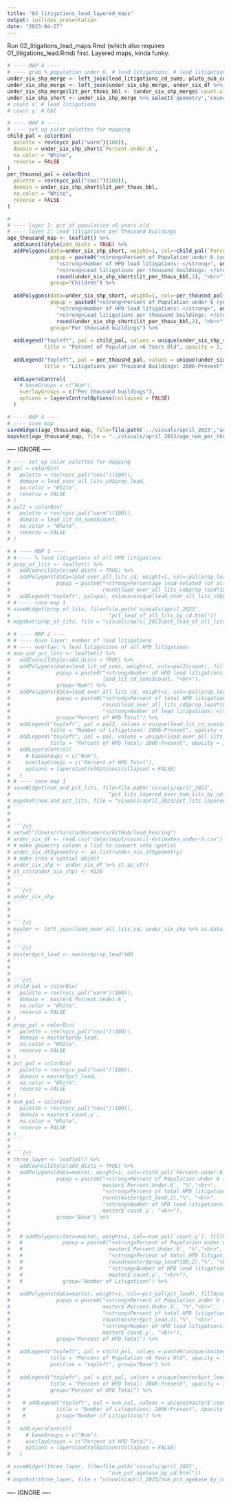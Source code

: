 ```yaml
---
title: "03_litigations_lead_layered_maps"
output: ioslides_presentation
date: "2023-04-27"
---
```


Run 02_litigations_lead_maps.Rmd (which also requires 01_litigations_lead.Rmd) first.
Layered maps, kinda funky.

```r
# ---- MAP 4 ----
# ---- grab % population under 6, # lead litigations, # lead litigations per thousand bbl
under_six_shp_merge <- left_join(lead_litigations_cd_sums, pluto_sub_cd_sums %>% as.data.frame() %>% select(-geometry), by = "council_district")
under_six_shp_merge <- left_join(under_six_shp_merge, under_six_df %>% as.data.frame() %>% select(-geometry), by = "council_district")
under_six_shp_merge$lit_per_thous_bbl <- (under_six_shp_merge$`count.x`/under_six_shp_merge$`count.y`)*1000
under_six_shp_short <- under_six_shp_merge %>% select('geometry','council_district', lit_per_thous_bbl, `count.y`, `count.x`, `Percent.Under.6`)
# count x: # lead litigations
# count y: # bbl
```

```r
# ---- MAP 4 ----
# ---- set up color palettes for mapping
child_pal = colorBin(
  palette = rev(nycc_pal("warm")(100)),
  domain = under_six_shp_short$`Percent.Under.6`,
  na.color = "White",
  reverse = FALSE
)
per_thousnd_pal = colorBin(
  palette = rev(nycc_pal("cool")(100)),
  domain = under_six_shp_short$lit_per_thous_bbl,
  na.color = "White",
  reverse = FALSE
)
```

```r
# 
# ---- layer 1: pct of population <6 years old
# ---- layer 2: lead litigations per thousand buildings
age_thousand_map <- leaflet() %>%
  addCouncilStyle(add_dists = TRUE) %>%
  addPolygons(data=under_six_shp_short, weight=1, col=~child_pal(`Percent.Under.6`), fillOpacity = .6,
              popup = paste0("<strong>Percent of Population under 6 (years): </strong>", under_six_shp_short$Percent.Under.6, "<br>",
                "<strong>Number of HPD lead litigations: </strong>", under_six_shp_short$`count.x`, "<br>",
                "<strong>Lead litigations per thousand buildings: </strong>", 
                round(under_six_shp_short$lit_per_thous_bbl,2), "<br>"),
              group="Children") %>%
  
  addPolygons(data=under_six_shp_short, weight=1, col=~per_thousnd_pal(lit_per_thous_bbl), fillOpacity = .6,
              popup = paste0("<strong>Percent of Population under 6 (years): </strong>", under_six_shp_short$Percent.Under.6, "<br>",
                "<strong>Number of HPD lead litigations: </strong>", under_six_shp_short$`count.x`, "<br>",
                "<strong>Lead litigations per thousand buildings: </strong>", 
                round(under_six_shp_short$lit_per_thous_bbl,2), "<br>"),
              group="Per thousand buildings") %>%
  
  addLegend("topleft", pal = child_pal, values = unique(under_six_shp_short$`Percent.Under.6`),
            title = "Percent of Population <6 Years Old", opacity = 1, position = "topleft", group="Children") %>%
  
  addLegend("topleft", pal = per_thousnd_pal, values = unique(under_six_shp_short$lit_per_thous_bbl),
            title = "Litigations per Thousand Buildings: 2006-Present", opacity = 1, position = "topleft", group="Per thousand buildings") %>%
  
  addLayersControl(
    # baseGroups = c("Num"),
    overlayGroups = c("Per thousand buildings"),
    options = layersControlOptions(collapsed = FALSE)
  )
```

```r
# ---- MAP 4 ----
# ---- save map
saveWidget(age_thousand_map, file=file.path('../visuals/april_2023',"age_num_per_thousand_by_cd.html"))
mapshot(age_thousand_map, file = "../visuals/april_2023/age_num_per_thousand_by_cd.png")
```

---- IGNORE ----
```r
# ---- set up color palettes for mapping
# pal = colorBin(
#   palette = rev(nycc_pal("cool")(100)),
#   domain = lead_over_all_lits_cd$prop_lead, 
#   na.color = "White", 
#   reverse = FALSE
# )
# pal2 = colorBin(
#   palette = rev(nycc_pal("warm")(100)),
#   domain = lead_lit_cd_sums$count, 
#   na.color = "White", 
#   reverse = FALSE
# )
```
```r
# # ---- MAP 1 ----
# # ---- % lead litigations of all HPD litigations
# prop_of_lits <- leaflet() %>%
#   addCouncilStyle(add_dists = TRUE) %>%
#   addPolygons(data=lead_over_all_lits_cd, weight=1, col=~pal(prop_lead), fillOpacity = .7,
#               popup = paste0("<strong>Percentage lead-related (of all litigations): </strong>", 
#                              round(lead_over_all_lits_cd$prop_lead*100,2),"%", "<br>"))%>%
#   addLegend("topleft", pal=pal, values=unique(lead_over_all_lits_cd$prop_lead), title="Lead Litigations", opacity = 1, position = "topleft")
# # ---- save map 1
# saveWidget(prop_of_lits, file=file.path('visuals/april_2023', 
#                                "pct_lead_of_all_lits_by_cd.html"))
# mapshot(prop_of_lits, file = "visuals/april_2023/pct_lead_of_all_lits_by_cd.png")
```
```r
# # ---- MAP 2 ----
# # ---- base layer: number of lead litigations
# # ---- overlay: % lead litigations of all HPD litigations
# num_and_pct_lits <- leaflet() %>%
#   addCouncilStyle(add_dists = TRUE) %>%
#   addPolygons(data=lead_lit_cd_sums, weight=1, col=~pal2(count), fillOpacity = .6,
#               popup = paste0("<strong>Number of HPD lead litigations: </strong>", 
#                              lead_lit_cd_sums$count, "<br>"), 
#               group="Num") %>%
#   addPolygons(data=lead_over_all_lits_cd, weight=1, col=~pal(prop_lead), fillOpacity = .55,
#               popup = paste0("<strong>Percent of total HPD litigations: </strong>", 
#                              round(lead_over_all_lits_cd$prop_lead*100,2),"%", "<br>", 
#                              "<strong>Number of lead litigations: </strong>", lead_over_all_lits_cd$`count.y`, "<br>"),
#               group="Percent of HPD Total") %>%
#   addLegend("topleft", pal = pal2, values = unique(lead_lit_cd_sums$count), 
#             title = "Number of Litigations: 2006-Present", opacity = 1, position = "topleft", group="Num") %>%
#   addLegend("topleft", pal = pal, values = unique(lead_over_all_lits_cd$prop_lead), 
#             title = "Percent of HPD Total: 2006-Present", opacity = 1, position = "topleft", group="Percent of HPD Total") %>%
#   addLayersControl(
#     # baseGroups = c("Num"),
#     overlayGroups = c("Percent of HPD Total"),
#     options = layersControlOptions(collapsed = FALSE)
#   ) 
# # ---- save map 1
# saveWidget(num_and_pct_lits, file=file.path('visuals/april_2023', 
#                                "pct_lits_layered_over_num_lits_by_cd.html"))
# mapshot(num_and_pct_lits, file = "visuals/april_2023/pct_lits_layered_over_num_lits_by_cd.png")
# ```
# 
# 
# ```{r}
# setwd("/Users/rhirota/Documents/GitHub/lead_hearing")
# under_six_df <- read.csv('data/input/council-estimates_under-6.csv')
# # make geometry column a list to convert into spatial
# under_six_df$geometry <- as.list(under_six_df$geometry)
# # make into a spatial object
# under_six_shp <- under_six_df %>% st_as_sf()  
# st_crs(under_six_shp) <- 4326
# ```
# 
# ```{r}
# under_six_shp
# ```
# 
# 
# ```{r}
# master <- left_join(lead_over_all_lits_cd, under_six_shp %>% as.data.frame() %>% select(-geometry), by = "council_district")
# ```
# 
# ```{r}
# master$pct_lead <- master$prop_lead*100
# ```
# 
# 
# ```{r}
# child_pal = colorBin(
#   palette = rev(nycc_pal("warm")(100)),
#   domain =  master$`Percent.Under.6`, 
#   na.color = "White", 
#   reverse = FALSE
# )
# prop_pal = colorBin(
#   palette = rev(nycc_pal("cool")(100)),
#   domain = master$prop_lead, 
#   na.color = "White", 
#   reverse = FALSE
# )
# pct_pal = colorBin(
#   palette = rev(nycc_pal("cool")(100)),
#   domain = master$pct_lead, 
#   na.color = "White", 
#   reverse = FALSE
# )
# num_pal = colorBin(
#   palette = rev(nycc_pal("cool")(100)),
#   domain = master$`count.y`, 
#   na.color = "White", 
#   reverse = FALSE
# )
# ```
# 
# ```{r}
# three_layer <- leaflet() %>%
#   addCouncilStyle(add_dists = TRUE) %>%
#   addPolygons(data=master, weight=1, col=~child_pal(`Percent.Under.6`), fillOpacity = .6,
#               popup = paste0("<strong>Percent of Population under 6 (years): </strong>", 
#                              master$`Percent.Under.6`, "%","<br>",
#                              "<strong>Percent of total HPD litigations: </strong>", 
#                              round(master$pct_lead,2),"%", "<br>", 
#                              "<strong>Number of HPD lead litigations: </strong>", 
#                              master$`count.y`, "<br>"), 
#               group="Base") %>%
# 
# 
#   # addPolygons(data=master, weight=1, col=~num_pal(`count.y`), fillOpacity = .35,
#   #             popup = paste0("<strong>Percent of Population under 6 (years): </strong>", 
#   #                            master$`Percent.Under.6`, "%","<br>",
#   #                            "<strong>Percent of total HPD litigations: </strong>", 
#   #                            round(master$prop_lead*100,2),"%", "<br>", 
#   #                            "<strong>Number of HPD lead litigations: </strong>", 
#   #                            master$`count.y`, "<br>"), 
#   #             group="Number of Litigations") %>%
#   
#   addPolygons(data=master, weight=1, col=~pct_pal(pct_lead), fillOpacity = .55,
#               popup = paste0("<strong>Percent of Population under 6 (years): </strong>", 
#                              master$`Percent.Under.6`, "%","<br>",
#                              "<strong>Percent of total HPD litigations: </strong>", 
#                              round(master$pct_lead,2),"%", "<br>", 
#                              "<strong>Number of HPD lead litigations: </strong>", 
#                              master$`count.y`, "<br>"), 
#               group="Percent of HPD Total") %>%
#   
#   addLegend("topleft", pal = child_pal, values = paste0(unique(master$`Percent.Under.6`),"%"), 
#             title = "Percent of Population <6 Years Old", opacity = 1, 
#             position = "topleft", group="Base") %>%
#   
#   addLegend("topleft", pal = pct_pal, values = unique(master$pct_lead), 
#             title = "Percent of HPD Total: 2006-Present", opacity = 1, position = "topleft", 
#             group="Percent of HPD Total") %>%
#   
#    # addLegend("topleft", pal = num_pal, values = unique(master$`count.y`), 
#    #          title = "Number of Litigations: 2006-Present", opacity = 1, position = "topleft", 
#    #          group="Number of Litigations") %>%
#   
#   addLayersControl(
#     # baseGroups = c("Num"),
#     overlayGroups = c("Percent of HPD Total"),
#     options = layersControlOptions(collapsed = FALSE)
#   ) 
```
```r
# saveWidget(three_layer, file=file.path('visuals/april_2023', 
#                                "num_pct_agebase_by_cd.html"))
# mapshot(three_layer, file = "visuals/april_2023/num_pct_agebase_by_cd.png")
```
---- IGNORE ----
